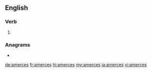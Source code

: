 ==English==

===Verb===
{{head|en|verb form}}

# {{en-third-person singular of|amerce}}

===Anagrams===
* {{l|en|racemes}}

[[de:amerces]]
[[fr:amerces]]
[[hi:amerces]]
[[my:amerces]]
[[ja:amerces]]
[[vi:amerces]]